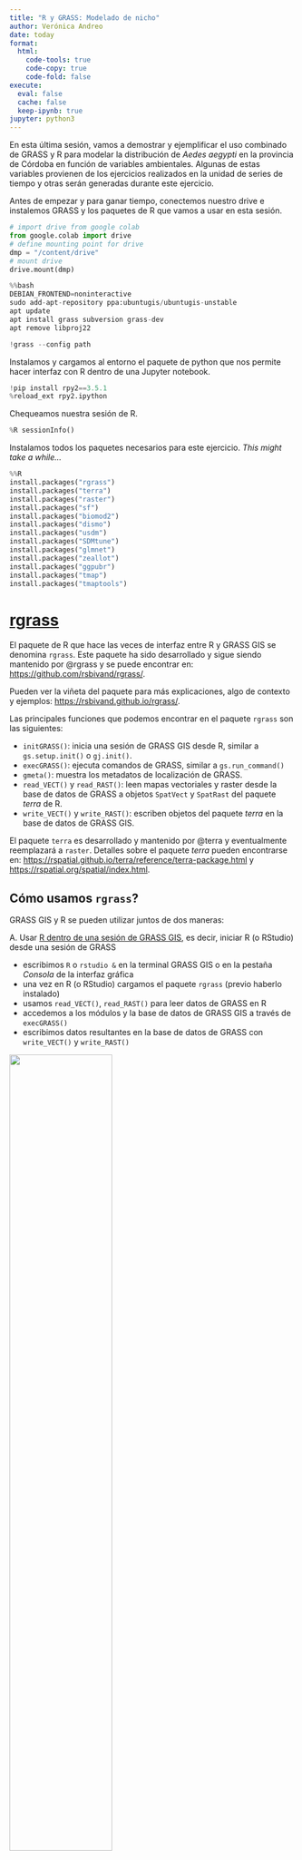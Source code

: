 ```yaml
---
title: "R y GRASS: Modelado de nicho"
author: Verónica Andreo
date: today
format: 
  html: 
    code-tools: true
    code-copy: true
    code-fold: false
execute:
  eval: false
  cache: false
  keep-ipynb: true
jupyter: python3
---
```


<!-- # ```{r setup, include = FALSE} -->
<!-- # knitr::opts_chunk$set(eval = FALSE) -->
<!-- # # knitr::opts_chunk$set(cache = TRUE) -->
<!-- # ``` -->

En esta última sesión, vamos a demostrar y ejemplificar el uso combinado de 
GRASS y R para modelar la distribución de *Aedes aegypti* en la provincia 
de Córdoba en función de variables ambientales. Algunas de estas variables
provienen de los ejercicios realizados en la unidad de series de tiempo y 
otras serán generadas durante este ejercicio.

Antes de empezar y para ganar tiempo, conectemos nuestro drive e instalemos 
GRASS y los paquetes de R que vamos a usar en esta sesión.

```python
# import drive from google colab
from google.colab import drive
# define mounting point for drive
dmp = "/content/drive"
# mount drive
drive.mount(dmp)
```

```python
%%bash
DEBIAN_FRONTEND=noninteractive 
sudo add-apt-repository ppa:ubuntugis/ubuntugis-unstable 
apt update 
apt install grass subversion grass-dev
apt remove libproj22
```

```python
!grass --config path
```

Instalamos y cargamos al entorno el paquete de python que nos permite hacer
interfaz con R dentro de una Jupyter notebook.

```python
!pip install rpy2==3.5.1
%reload_ext rpy2.ipython
```

Chequeamos nuestra sesión de R.

```python
%R sessionInfo()
```

Instalamos todos los paquetes necesarios para este ejercicio. 
*This might take a while...*

```python
%%R
install.packages("rgrass")
install.packages("terra")
install.packages("raster")
install.packages("sf")
install.packages("biomod2")
install.packages("dismo")
install.packages("usdm")
install.packages("SDMtune")
install.packages("glmnet")
install.packages("zeallot")
install.packages("ggpubr")
install.packages("tmap")
install.packages("tmaptools")
```


# [**rgrass**](https://cran.r-project.org/web/packages/rgrass/index.html)

El paquete de R que hace las veces de interfaz entre R y GRASS GIS se
denomina `rgrass`. Este paquete ha sido desarrollado y sigue siendo mantenido
por @rgrass y se puede encontrar en: 
<https://github.com/rsbivand/rgrass/>. 

:::{.callout-note}
Pueden ver la viñeta del paquete para más explicaciones, algo de contexto y 
ejemplos: <https://rsbivand.github.io/rgrass/>.
:::

Las principales funciones que podemos encontrar en el paquete `rgrass` son las 
siguientes:

- `initGRASS()`: inicia una sesión de GRASS GIS desde R, similar a 
`gs.setup.init()` o `gj.init()`.
- `execGRASS()`: ejecuta comandos de GRASS, similar a `gs.run_command()` 
- `gmeta()`: muestra los metadatos de localización de GRASS.
- `read_VECT()` y `read_RAST()`: leen mapas vectoriales y raster desde la base 
de datos de GRASS a objetos `SpatVect` y `SpatRast` del paquete *terra* de R.
- `write_VECT()` y `write_RAST()`: escriben objetos del paquete *terra* en la 
base de datos de GRASS GIS.

::: {.callout-note}
El paquete `terra` es desarrollado y mantenido por @terra y eventualmente 
reemplazará a `raster`. Detalles sobre el paquete *terra* pueden encontrarse en:
<https://rspatial.github.io/terra/reference/terra-package.html> y <https://rspatial.org/spatial/index.html>.
:::


## Cómo usamos `rgrass`?

GRASS GIS y R se pueden utilizar juntos de dos maneras:

A. Usar [R dentro de una sesión de GRASS GIS](https://grasswiki.osgeo.org/wiki/R_statistics/rgrass#R_within_GRASS),
es decir, iniciar R (o RStudio) desde una sesión de GRASS

- escribimos `R` o `rstudio &` en la terminal GRASS GIS o en la pestaña 
*Consola* de la interfaz gráfica
- una vez en R (o RStudio) cargamos el paquete `rgrass` (previo haberlo instalado)
- usamos `read_VECT()`, `read_RAST()` para leer datos de GRASS en R
- accedemos a los módulos y la base de datos de GRASS GIS a través de `execGRASS()` 
- escribimos datos resultantes en la base de datos de GRASS con `write_VECT()` y 
`write_RAST()`


![](../assets/img/grass_terminal_calling_R.png){width="60%" fig-align="center"}

::::columns
:::{.column width="60%"}
![](../assets/img/open_rstudio_from_grass_gui.png)
:::

:::{.column width="40%"}
![](../assets/img/open_rstudio_from_grass_gui_b.png)
:::
::::

B. Iniciar y usar [GRASS GIS dentro de una sesión de R](https://grasswiki.osgeo.org/wiki/R_statistics/rgrass#GRASS_within_R), es 
decir, nos conectamos a la base de datos de GRASS GIS desde R (o RStudio).

- Primero cargamos el paquete `rgrass`
- Necesitamos iniciar GRASS GIS con `initGRASS()` desde R y para ello,
necesitamos especificar el ejecutable de GRASS y las ubicaciones de la base 
de datos, el proyecto (location) y mapset
- Accedemos a los módulos GRASS GIS a través de `execGRASS()`
- usamos `read_VECT()`, `read_RAST()`, `write_VECT()` y `write_RAST()` para 
leer datos desde y hacia la base de datos GRASS.

![](../assets/img/grass_within_rstudio_session.png){width="70%" fig-align="center"}

::: {.callout-note}
Originalmente, `rgrass` estaba destinado a aplicar funciones de GRASS en 
datos fuera de la base de datos de GRASS; de ahí que algunos prefieran 
crear proyectos (i.e., *locations*) desechables o temporarios. Por ejemplo:

```r
# No ejecutar, solo a modo de ejemplo
library(terra)

f <- system.file("ex/elev.tif", package="terra")
r <- rast(f)

library(rgrass)
initGRASS(home=tempdir(), SG=r, override=TRUE)
```
:::

# SDM - modelado de la distribución de especies

El flujo de trabajo comúnmente utilizado para el modelado de la distribución de 
especies (*SDM por su sigla en Inglés*) consiste en la recopilación de sitios de 
ocurrencia de la especie o evento de interés (ej., casos de una enfermedad, 
focos de fuego, ietc.), así como de variables ambientales que puedan ser 
relevantes para explicar su distribución.
Los datos de ocurrencia y las variables predictoras son las entradas de algún  
algoritmo determinado o modelo (ej., GLM, Random Forest, MaxEnt, etc.). Una vez
estamos "contentos" con el ajuste del modelo, el próximo paso es la predicción. 
En este caso, hablamos de prediccón ambiental cuando nos interesa explicar e 
interpretar la relación entre las variables y la probabilidad de ocurrencia 
(curvas de respuesta) y predicción geográfica cuando nos interesa ver plasmadas
en el espacio geografico el resultado de esas relaciones (mapas).

![](../assets/img/workflow_sdm_other.png){width=85% fig-align="center"}

Existen varios paquetes para realizar SDM. En este caso usaremos
[SDMtune](https://cloud.r-project.org/web/packages/SDMtune/index.html)
desarrollado y mantenido por @sdmtune. Este paquete proporciona funciones 
que cubren todo el flujo de trabajo de SDM, desde la preparación de datos
hasta la selección de variables, la optimización y evaluación de los modelos.
Echen un vistazo a los artículos en el sitio web del paquete para obtener
más detalles y tutoriales: 
<https://consbiol-unibern.github.io/SDMtune/index.html>.

# Manos a la obra

## Cargamos los paquetes de R

```python
%%R
library(rgrass)
library(sf)
library(terra)
library(biomod2)
library(dismo)
library(usdm)
library(SDMtune)
library(zeallot)
library(tmap)
library(tmaptools)
```

## Iniciamos GRASS

Usaremos la **opción B**, es decir, iniciamos GRASS GIS desde R en un proyecto y
mapset existentes. Notar las similitudes con `gj.init()` de `grass.jupyter`
y `gs.setup.init()` de `grass.script`.

```python
%%R
# path to GRASS binaries (run `grass --config path`)
grassbin <- system("grass --config path", intern = TRUE)
# path to GRASS database in GDrive
grassdata <- "/content/drive/MyDrive/curso_grass_2023/grassdata"
# path to project
project <- "posgar2007_4_cba"
# path to mapset
mapset <- "PERMANENT"

# start GRASS GIS from R
initGRASS(gisBase = grassbin, 
          gisDbase = grassdata, 
          location = project, 
          mapset = mapset, 
          override = TRUE,
          remove_GISRC= TRUE)
```

Exploramos los mapas raster y vectoriales disponibles en el mapset PERMANENT:

```python
%%R
r <- execGRASS("g.list", 
               parameters = list(type = "raster",
                                 mapset = "."))
v <- execGRASS("g.list", 
               parameters = list(type = "vector",
                                 mapset = "."))
```

Tenemos alguna máscara?

```python
%%R
execGRASS("r.mask", flags="r")
```

Lo siguiente antes de comenzar es establecer la región computacional.

```python
%%R
execGRASS("g.region", 
          parameters = list(vector="provincia_cba",
                            align="elevation"),
          flags="p")
```

## Datos de presencia/ocurrencia

Para este ejercicio vamos a generar los puntos de ocurrencia del mosquito 
*Aedes aegypti* como un sub-conjunto al azar de las localidades (áreas 
edificadas) de la provincia de Córdoba que estén a una altura de menos 
de 850 m. Notar que estamos trabajando en la base de datos de GRASS GIS, pero
desde R.

```python
%%R
# Extract centroids from built-up area polygons
execGRASS("v.extract", 
          parameters = list(input="area_edificada_cba", 
                            type="centroid", 
                            output="area_edificada_cba_centroides", 
                            random=250))

# convert centroids to points
execGRASS("v.type", 
          parameters = list(input="area_edificada_cba_centroides", 
                            output="area_edificada_cba_puntos", 
                            from_type="centroid", 
                            to_type="point"))

# extract elevation data for points
execGRASS("v.what.rast", 
          parameters = list(map="area_edificada_cba_puntos", 
                            raster="elevation", 
                            column="elevation"))

# filter points by elevation, keep those <= 850m
execGRASS("v.extract",
          parameters = list(input="area_edificada_cba_puntos",
                            where="elevation <= 850",
                            output="aedes_aegypti"))
```

Ahora leemos desde GRASS los datos de ocurrencia que generamos, los convertimos 
en un objeto `sf`, y los graficamos.

```python
%%R
# Read vector layers
presence <- st_as_sf(read_VECT("aedes_aegypti"))
```

```python
%%R
# Display presence vector
plot(presence)
```

Podemos usar la función `plot()` para visualizar la geometría o la 
geometría y los atributos (o una selección de los mismos) de los objetos `sf`.

```python
%%R
# Plot only the geometry 
plot(st_geometry(presence))

# Plot geometry + attr
plot(presence["elevation"])
```

## Datos de background

El algoritmo MaxEnt que vamos a usar en este ejercicio, requiere contrastar
las variables ambientales en los sitios de ocurrencia con el resto del ambiente
disponible para la especie, el *background*. Entonces, necesitamos generar 
puntos de background para caracterizar este ambiente disponible.

Una opción es generar puntos al azar sobre nuestra área de estudio. No obstante,
no es cierto que toda la extensión del área de estudio está disponible para 
*Aedes aegypti*. Esta especie de mosquito no cría en aguas abiertas y tampoco 
sobre las salinas. Entonces, vamos a enmascarar primero esas áreas del ambiente
disponible. 

```python
%%R
# Check region
gmeta()
```

```python
#| label: create_mask_bg
%%R
# Generar máscara a partir del raster de LULC
expression <- 
  "no_water = if(landcover_2018 == 7 || landcover_2018 == 8, null(), landcover_2018)"

execGRASS("r.mapcalc",
          parameters = list(expression=expression))
```

Luego, leemos a R la máscara creada para visualizarla

```python
#| warning: false
%%R
# Import mask
no_water <- raster(read_RAST("no_water"))
plot(no_water)
```

Como la región tiene una resolución de 30 m, vamos a llevarla a 1 km, para
asegurarnos una mejor separación de los puntos de background, y volvemos a
leer la máscara dentro de R. 

```python
#| label: create_bg_points
%%R
# Change resolution
execGRASS("g.region",
          parameters = list(res="1000"),
          flags = c("a","p"))

# Upscale
execGRASS("r.resamp.stats",
          parameters = list(input="no_water",
                            output="MASK",
                            method="mode"))

# Leer en R la mascara_spp que vive en GRASS
mask <- raster(read_RAST("MASK"))
```

Ahora sí, generamos los puntos de background utilizando una función del paquete
`dismo`[@dismo] y los convertimos a `sf` para luego visualizarlos.

```python
%%R
# Generate random points within mask
set.seed(123)
background <- randomPoints(mask = mask, 
                           n = 500)

# Convert to sf to plot
background_sf <- st_as_sf(as.data.frame(background), 
                          coords = c(1,2), 
                          crs = st_crs(mask))
```

:::{.callout-caution title="Pregunta"}
Con qué funcion de GRASS podríamos haber hecho algo similar?
:::

Visualizamos el mapa que usamos como máscara junto con los vectores de
presencia y background usando la librería `tmap` [@tmap].
                                  
```python
%%R
# Aux data
bbox <- st_bbox(mask)

fig_puntos <- 
  tm_shape(mask, 
           bbox = bbox) +
  tm_raster(title = "Classes") +
  tm_shape(presence) +
  tm_dots(size = 0.02) +
  tm_layout(main.title = "Aedes aegypti",
            main.title.fontface = "italic",
            main.title.size = 0.7,
            main.title.position = "left",
            legend.show = TRUE,
            legend.outside = TRUE)

tmap_save(fig_puntos, 
          filename = "fig_puntos_y_mascara.png", 
          width = 1000, height = 1300)
```

![Mapa generado con tmap](fig_puntos_y_mascara.png){width=60%}

## Variables ambientales 

Antes de leer las variables ambientales que obtuvimos a partir de las series de
tiempo de LST y NDVI, vamos a generar dos mapas ráster que representan la 
distancia a fuentes de agua y rutas y caminos, respectivamente. Para eso, 
vamos a usar mapas ya disponibles en el mapset PERMANENT. 

```python
%%R
# Patch water lines + water bodies
execGRASS("v.patch",
          parameters = list(input="lineas_aguas_continentales,areas_aguas_continentales,embalses",
                            output="lineas_y_cuerpos_de_agua_cba"))

# Convert to raster
execGRASS("v.to.rast",
          parameters = list(input="lineas_y_cuerpos_de_agua_cba",
                            output="lineas_y_cuerpos_de_agua_cba",
                            use="val"))

# Distance to water and roads
execGRASS("r.grow.distance",
          parameters = list(input="lineas_y_cuerpos_de_agua_cba",
                            distance="distancia_agua"))
```

```python
%%R
# Patch primary + secondary roads
execGRASS("v.patch",
          parameters = list(input="vial_primaria,vial_secundaria",
                            output="red_vial_cba"))
# Convert to raster
execGRASS("v.to.rast",
          parameters = list(input="red_vial_cba",
                            output="red_vial_cba",
                            use="val"))

# Distance to roads
execGRASS("r.grow.distance",
          parameters = list(input="red_vial_cba",
                            distance="distancia_caminos"))
```

Leemos los mapas generados y los visualizamos con `plot()`, que en este caso
reconoce los objetos `SpatRast`.

```python
%%R

distancia_agua <- read_RAST("distancia_agua")
distancia_caminos <- read_RAST("distancia_caminos")

plot(c(distancia_agua,distancia_caminos), 
     main=c("Distancia agua", "Distancia rutas"))

```

También podemos usar `tmap` y su función `tm_facets()`

```python
%%R
distancia <- read_RAST(c("distancia_agua","distancia_caminos"))

fig_raster_facet <- 
  tm_shape(distancia, 
           bbox = bbox) +
  tm_raster(style = "cont",
            palette = "magma",
            legend.show = FALSE) +
  tm_facets()

fig_raster_facet
```

### Lectura de datos ráster de otros mapsets

Para leer mapas de otros mapsets, necesitamos agregar esos mapsets a la lista de 
mapsets accesibles en el mapset donde estamos ahora.

```python
#| label: add_mapsets
%%R
execGRASS("g.mapsets",
          parameters = list(mapset="modis_lst",
                            operation="add"))
execGRASS("g.mapsets",
          parameters = list(mapset="modis_ndvi",
                            operation="add"))
execGRASS("g.mapsets",
          flags = "p")
```

Leemos ahora algunas de las variables que derivamos de las series temporales de
LST y NDVI. Primero, necesitamos aplicar la máscara de los límites de la 
provincia.

```python
%%R 
execGRASS("r.mask", 
          parameters = list(vector="provincia_cba"))
```

```python
%%R
# List rasters to import (modify as you want)
to_import <- c("LST_Day_minimum",
               "LST_Day_maximum",
               "LST_Day_average",
               "ndvi_maximum",
               "ndvi_minimum")

# Read raster layers
predictors <- list()
for (i in to_import){ 
  predictors[i] <- read_RAST(i) }
```

Agrupamos todos los rasters de variables ambientales.

```python
%%R
# Stack rasters
predictors_r <- rast(c(predictors,distancia))
capas <- c("LST_Day_minimum", 
           "LST_Day_maximum", 
           "LST_Day_average",
           "ndvi_maximum",
           "ndvi_minimum", 
           "distancia_agua",
           "distancia_caminos")
names(predictors_r) <- capas
```


## Preparación de los datos

Ahora que hemos creado y/o importado los registros de presencia, los puntos de
background y las variables predictivas, necesitamos preparar los datos en un 
formato llamado *samples with data* (SWD). Éste es básicamente una tabla con 
coordenadas de presencia y background más los valores correspondientes a las 
variables predictoras para cada punto.

```python
%%R
# Variables for models
sp <- "Aedes aegypti"
presence_coords <- st_coordinates(presence)
background_coords <- background
env <- predictors_r

# Prepare data: SWD
data_sp <- prepareSWD(species = sp, 
                      p = presence_coords, 
                      a = background_coords, 
                      env = env)

data_sp
```

## Definición de parámetros

Aquí definimos algunos de los valores de entrada necesarios para el flujo de 
trabajo:

```python
%%R
seed=123
perc_test = 0.2
k = 4
method="Maxnet" # open source implementation of MaxEnt
cor_th=0.7
perm=10
imp_th=10
```

## Datos de entrenamiento y evaluación

Entrenaremos el modelo con un 80% de muestras de presencia, y dejaremos el 20% 
restante para la evaluación al final.

```python
%%R
# Create training and test sets
c(train_sp, test_sp) %<-% 
  trainValTest(data_sp, 
               test = perc_test,
               only_presence = TRUE, 
               seed = seed)

```

```python
%%R train_sp
```

```python
%%R test_sp
```

## Creación de *folds* para validación cruzada

Como usaremos validación cruzada durante el entrenamiento del modelo, creamos 
los *folds* con anticipación. En este caso utilizamos *folds* aleatorios, 
pero existen otros métodos de determinarlos. Como estamos limitados por la 
cantidad de registros de presencia, crearemos solo 4 *folds* o *subconjuntos*.
El algoritmo utilizará iterativamente 3 subconjuntos para entrenar y 1 para 
validar, pero siempre dentro del entrenamiento.

```python
%%R
# Create folds 
ran_folds <- randomFolds(train_sp, 
                         k = k,
                         only_presence = TRUE, 
                         seed = seed)
```

## Entrenamiento con validación cruzada

Primero entrenaremos un llamado *modelo completo*, es decir, un modelo con todos
los predictores, y de allí eliminaremos aquellos que estén altamente 
correlacionados y cuya contribución a la predicción no sea importante.

```python
%%R
# Train a full model
full_model_sp <- train(method = method,
                       data = train_sp, 
                       folds = ran_folds)

full_model_sp
```

Veamos las predicciones geográficas del modelo completo o *full model*

```python
%%R
pred_full_model <- predict(full_model_sp,
                           data = env,
                           type = "cloglog")

plot(pred_full_model)
```

## Selección de variables

### Remover variables altamente correlacionadas 

Luego procedemos a eliminar los predictores correlacionados ya que proporcionan
información altamente redundante y pueden afectar el rendimiento de los modelos,
es decir, como con todos los modelos, queremos que sea simple y del mayor 
rendimiento posible. Usaremos el área bajo la curva ROC (AUC) como métrica de 
rendimiento y eliminaremos las variables correlacionadas solo si el AUC disminuye
si las mantenemos.

```python
%%R
# Prepare background locations to test correlation
bg_sp <- prepareSWD(species = sp, 
                    a = background_coords,
                    env = env)

# Remove variables with correlation higher than 0.7 
# while accounting for the AUC
vs_sp <- varSel(full_model_sp,
                metric = "auc", 
                bg4cor = bg_sp, 
                cor_th = cor_th,
                permut = perm,
                interactive = FALSE)

```

Exploremos el objeto de salida

```python
%%R vs_sp@data
```

### Remover variables de menor importancia

Después de descartar las variables correlacionadas, también eliminaremos las 
variables que tengan una contribución porcentual o una importancia inferior al 
10%, considerando como su mantenimiento o remoción afecta al AUC.

```python
%%R
# remove less important variables only if auc does not decrease
reduc_var_sp <- reduceVar(vs_sp,
                          th = imp_th, 
                          metric = "auc", 
                          test = TRUE, 
                          permut = perm, 
                          use_jk = TRUE,
                          interactive = FALSE)
```

Exploremos el objeto resultante

```python
%R reduc_var_sp
```

Ahora necesitamos recrear el objeto SWD y los conjuntos de datos de entrenamiento 
y evaluación, pero solo con las variables seleccionadas, para poder ejecutar el 
modelo final y hacer predicciones.

```python
%%R
# Get only relevant variables from the reduced model
retained_varnames <- names(reduc_var_sp@models[[1]]@data@data)

# Subset stack
env <- terra::subset(env, retained_varnames)

# SWD with the selected vars
subset_train_sp <- prepareSWD(species = sp, 
                              p = presence_coords,
                              a = background_coords,
                              env = env)

c(train_sp, test_sp) %<-% 
  trainValTest(subset_train_sp, 
               test = perc_test, 
               only_presence = TRUE, 
               seed = seed)
```

## Predicciones con el modelo seleccionado

Ahora entrenamos el modelo final con el conjunto de entrenamiento completo, 
ya no necesitamos los *folds* en este punto. Tengan en cuenta que también 
utilizamos las *feature classes* (fc) y la regularización (reg) del mejor 
modelo obtenido anteriormente. En este caso, son solo valores predeterminados,
pero si también realizamos una optimización de hiperparámetros, pueden diferir.

```python
%%R
final_model_sp <- train(method = method, 
                        data = train_sp,
                        fc = reduc_var_sp@models[[1]]@model@fc,
                        reg = reduc_var_sp@models[[1]]@model@reg)
```

:::{.callout-note}
Si les interesa conocer opciones de optimización de hiperparámetros en el 
contexto de los SDM, puedes chequear el siguiente artículo:
<https://consbiol-unibern.github.io/SDMtune/articles/tune-hyperparameters.html>
:::

Hagamos las predicciones en el espacio geográfico y exploremos el resultado

```python
%%R
map_sp <- predict(final_model_sp,
                  data = env, 
                  type = "cloglog")

plot(map_sp)
```

## Guardamos la predicción en GRASS 

Ahora podemos escribir el ráster con las predicciones del modelo final en la 
base de datos de GRASS.

```python
%%R
write_RAST(map_sp, 
           paste0("Aedes_aegypti_",method), 
           flags = c("o","overwrite"))
```

Corroboramos que el mapa creado esté allí

```python
%%R
execGRASS("g.list", 
          parameters = list(type="raster",
                            pattern="Aedes*"))
```

## Evaluación del modelo

Queremos saber qué tan bueno es nuestro modelo, por eso en este paso usamos 
el conjunto de datos de evaluación que separamos al principio. 
Un AUC de 0,5 significaría que el modelo funciona equivalentemente a lanzar una
moneda al aire.
AUC es lo que llamamos una métrica de evaluación independiente de umbral.

```python
%%R
# AUC
auc <- auc(final_model_sp, test = test_sp)
auc
```

Normalmente el resultado del SDM se convierte en mapas de presencia/ausencia. 
Para determinar qué umbral utilizar, realizamos evaluaciones dependientes del 
umbral.

```python
%%R
# Threshold dependent evaluation
thres <- thresholds(final_model_sp, 
                    type = "cloglog", 
                    test = test_sp)

knitr::kable(thres, format = 'html', digits = 2)
```

Elegimos un umbral y creamos un mapa binario, i.e., de presencia y ausencia

```python
%%R
p = map_sp >= 0.5
a = map_sp < 0.5
map_sp[p] <- 1
map_sp[a] <- 0

plot(map_sp)
```


## Importancia de las variables

La importancia de las variables es un indicador de la contribución variable 
a la predicción.

```python
%%R
vi_model_sp <- varImp(final_model_sp)
vi_model_sp
```

```python
%%R 
plotVarImp(vi_model_sp)
```


## Curvas de respuesta

Las curvas de respuesta nos dan una idea de la relación entre las variables 
predictoras y la probabilidad de ocurrencia del evento de interés.

```python
%%R
my_rp <- function(i){
  plotResponse(reduc_var_sp, i)
}

plotlist <- lapply(retained_varnames, my_rp)
labels <- LETTERS[1:length(retained_varnames)]
ggpubr::ggarrange(plotlist = plotlist, labels = labels)
```

Cerramos el mapset y terminamos :)

```python
%%R
# close the mapset
unlink_.gislock()
```


# Disclaimer

Recordar que éste es sólo un ejemplo sencillo para hacer SDM y sólo el 
comienzo... Hay:

- otros modelos para probar
- ajuste/optimización de hiperparámetros
- ensemble de modelos
- evaluación de la incertidumbre, i.e., dónde podemos predecir con confianza
- muchos otros paquetes relevantes:
   - [*dismo*](https://cran.r-project.org/web/packages/dismo/index.html), [*sdm*](https://cran.r-project.org/web/ paquetes/sdm/index.html), [*kuenm*](https://github.com/marlonecobos/kuenm), [*caret*](https://cran.r-project.org/web/packages/ caret/index.html), [*CAST*](https://cran.r-project.org/web/packages/CAST/index.html), etc.

# Referencias

:::{#refs}

:::
